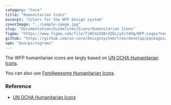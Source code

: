 ```yaml
---
category: "Core"
title: "Humanitarian Icons"
excerpt: "Colors for the WFP design system"
coverImage: "../sample-image.jpg"
slug: "Documentation/Guidelines/Icons/Humanitarian Icons"
figma: "https://www.figma.com/file/TjWIdoZQ8rdZbLzy5it4Hq/WFP-Logos?node-id=0%3A1&t=ErGHrrrmCgyzd3OH-1"
github: "https://github.com/un-core/designsystem/tree/develop/packages/logos"
npm: "@un/pictograms"
---
```


The WFP humanitarian icons are largly based on [UN OCHA Humanitarian Icons](https://brand.unocha.org/d/xEPytAUjC3sH/icons).

You can also use [FontAwesome Humanitarian Icons](https://fontawesome.com/icons/categories/humanitarian).

<IconList name="humanitarian-icons" id="humanitarianIcons" />

### Reference

- [UN OCHA Humanitarian Icons](https://brand.unocha.org/d/xEPytAUjC3sH/icons)
